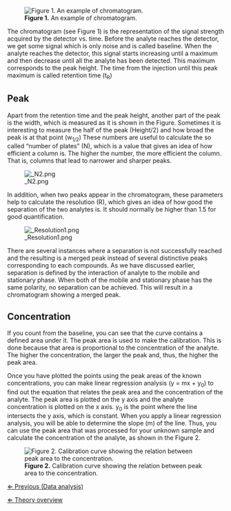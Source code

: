 [[File: Chromatogram.png|frame|right|'''Figure 1.''' An example of chromatogram.]]

The chromatogram (see Figure 1) is the representation of the signal strength acquired by the detector vs. time. Before the analyte reaches the detector, we get some signal which is only noise and is called baseline. When the analyte reaches the detector, this signal starts increasing until a maximum and then decrease until all the analyte has been detected. This maximum corresponds to the peak height. The time from the injection until this peak maximum is called retention time (t<sub>R</sub>)


== Peak ==
Apart from the retention time and the peak height, another part of the peak is the width, which is measured as it is shown in the Figure. Sometimes it is interesting to measure the half of the peak (Height/2) and how broad the peak is at that point (w<sub>1/2</sub>) 
These numbers are useful to calculate the so called “number of plates” (N), which is a value that gives an idea of how efficient a column is. The higher the number, the more efficient the column. That is, columns that lead to narrower and sharper peaks.

[[File: N2.png]]

In addition, when two peaks appear in the chromatogram, these parameters help to calculate the resolution (R), which gives an idea of how good the separation of the two analytes is. It should normally be higher than 1.5 for good quantification.

[[File: Resolution1.png]]


There are several instances where a separation is not successfully reached and the resulting is a merged peak instead of several distinctive peaks corresponding to each compounds. As we have discussed earlier, separation is defined by the interaction of analyte to the mobile and stationary phase. When both of the mobile and stationary phase has the same polarity, no separation can be achieved. This will result in a chromatogram showing a merged peak.


== Concentration ==
If you count from the baseline, you can see that the curve contains a defined area under it. The peak area is used to make the calibration. This is done because that area is proportional to the concentration of the analyte. The higher the concentration, the larger the peak and, thus, the higher the peak area. 


Once you have plotted the points using the peak areas of the known concentrations, you can make linear regression analysis (y = mx + y<sub>0</sub>) to find out the equation that relates the peak area and the concentration of the analyte. The peak area is plotted on the y axis and the analyte concentration is plotted on the x axis. y<sub>0</sub> is the point where the line intersects the y axis, which is constant. When you apply a linear regression analysis, you will be able to determine the slope (m) of the line. Thus, you can use the peak area that was processed for your unknown sample and calculate the concentration of the analyte, as shown in the Figure 2.

[[File: Calibration curve.png|frame|left|'''Figure 2.''' Calibration curve showing the relation between peak area to the concentration.]]


 

[[Data analysis|&lArr; Previous (Data analysis)]]

[[HPLC|&lArr; Theory overview]]
